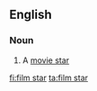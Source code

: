 ==English==

===Noun===
{{en-noun|sg=[[film]] [[star]]}}

#{{British}} A [[movie star]]

[[fi:film star]]
[[ta:film star]]